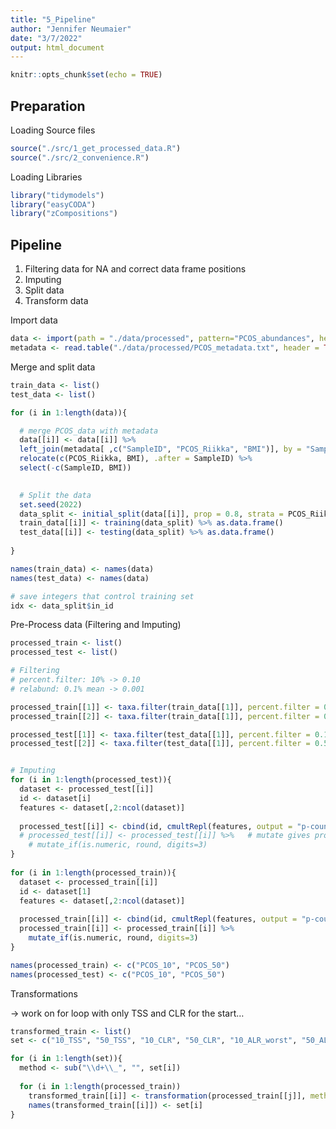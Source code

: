 ```yaml
---
title: "5_Pipeline"
author: "Jennifer Neumaier"
date: "3/7/2022"
output: html_document
---
```


```r
knitr::opts_chunk$set(echo = TRUE)
```

## Preparation

Loading Source files
```r
source("./src/1_get_processed_data.R")
source("./src/2_convenience.R")
```

Loading Libraries
```r
library("tidymodels")
library("easyCODA")
library("zCompositions")
```

## Pipeline 

1. Filtering data for NA and correct data frame positions
2. Imputing 
3. Split data
4. Transform data

Import data
```r
data <- import(path = "./data/processed", pattern="PCOS_abundances", header = TRUE)
metadata <- read.table("./data/processed/PCOS_metadata.txt", header = TRUE)
```

Merge and split data
```r
train_data <- list()
test_data <- list()

for (i in 1:length(data)){

  # merge PCOS_data with metadata
  data[[i]] <- data[[i]] %>% 
  left_join(metadata[ ,c("SampleID", "PCOS_Riikka", "BMI")], by = "SampleID") %>% 
  relocate(c(PCOS_Riikka, BMI), .after = SampleID) %>% 
  select(-c(SampleID, BMI))

  
  # Split the data
  set.seed(2022)
  data_split <- initial_split(data[[i]], prop = 0.8, strata = PCOS_Riikka) 
  train_data[[i]] <- training(data_split) %>% as.data.frame()
  test_data[[i]] <- testing(data_split) %>% as.data.frame()
  
}

names(train_data) <- names(data)
names(test_data) <- names(data)

# save integers that control training set
idx <- data_split$in_id
```

Pre-Process data (Filtering and Imputing)
```r
processed_train <- list()
processed_test <- list()

# Filtering
# percent.filter: 10% -> 0.10
# relabund: 0.1% mean -> 0.001

processed_train[[1]] <- taxa.filter(train_data[[1]], percent.filter = 0.10, relabund.filter = 0.001)
processed_train[[2]] <- taxa.filter(train_data[[1]], percent.filter = 0.50, relabund.filter = 0.001)

processed_test[[1]] <- taxa.filter(test_data[[1]], percent.filter = 0.10, relabund.filter = 0.001)
processed_test[[2]] <- taxa.filter(test_data[[1]], percent.filter = 0.50, relabund.filter = 0.001)


# Imputing
for (i in 1:length(processed_test)){
  dataset <- processed_test[[i]]
  id <- dataset[i]
  features <- dataset[,2:ncol(dataset)] 
  
  processed_test[[i]] <- cbind(id, cmultRepl(features, output = "p-counts")) 
  # processed_test[[i]] <- processed_test[[i]] %>%   # mutate gives problems here due to stratification of test data -> solution?
    # mutate_if(is.numeric, round, digits=3)
}
  
for (i in 1:length(processed_train)){
  dataset <- processed_train[[i]]
  id <- dataset[1]
  features <- dataset[,2:ncol(dataset)] 
  
  processed_train[[i]] <- cbind(id, cmultRepl(features, output = "p-counts")) 
  processed_train[[i]] <- processed_train[[i]] %>% 
    mutate_if(is.numeric, round, digits=3)
}

names(processed_train) <- c("PCOS_10", "PCOS_50")
names(processed_test) <- c("PCOS_10", "PCOS_50")

```

Transformations

-> work on for loop with only TSS and CLR for the start...
```r
transformed_train <- list()
set <- c("10_TSS", "50_TSS", "10_CLR", "50_CLR", "10_ALR_worst", "50_ALR_worst", "10_ALR_random", "50_ALR_random", "10_ALR_optimal", "50_ALR_optimal")

for (i in 1:length(set)){
  method <- sub("\\d+\\_", "", set[i])
  
  for (i in 1:length(processed_train))
    transformed_train[[i]] <- transformation(processed_train[[j]], method = method)
    names(transformed_train[[i]]) <- set[i]
}



```

